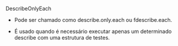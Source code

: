 DescribeOnlyEach

- Pode ser chamado como describe.only.each ou fdescribe.each.

- É usado quando é necessário executar apenas um determinado describe com uma estrutura de testes.
